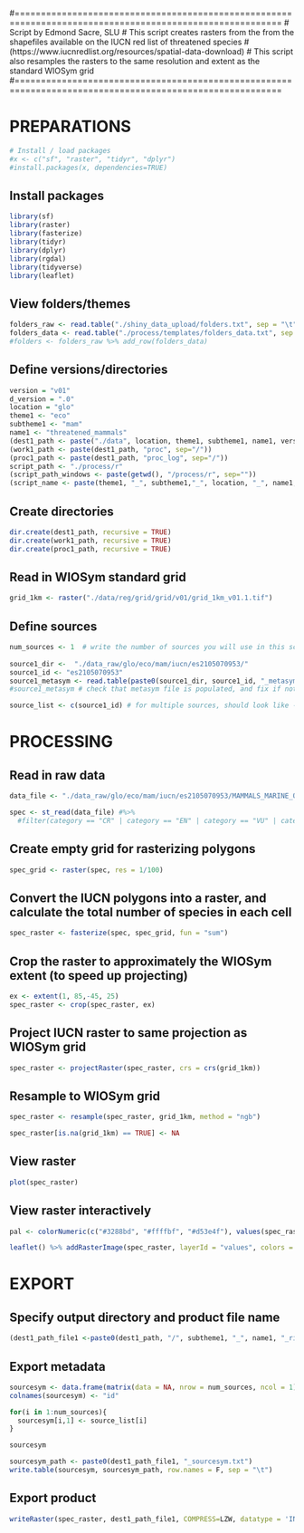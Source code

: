 #=========================================================================================================
# Script by Edmond Sacre, SLU
# This script creates rasters from the from the shapefiles available on the IUCN red list of threatened species
# (https://www.iucnredlist.org/resources/spatial-data-download)
# This script also resamples the rasters to the same resolution and extent as the standard WIOSym grid
#=========================================================================================================

# PREPARATIONS
```r
# Install / load packages
#x <- c("sf", "raster", "tidyr", "dplyr")
#install.packages(x, dependencies=TRUE)
```

## Install packages
```r
library(sf) 
library(raster)
library(fasterize)
library(tidyr)
library(dplyr)
library(rgdal)
library(tidyverse)
library(leaflet)
```

## View folders/themes
```r
folders_raw <- read.table("./shiny_data_upload/folders.txt", sep = "\t", header = TRUE)
folders_data <- read.table("./process/templates/folders_data.txt", sep = "\t", header = TRUE)
#folders <- folders_raw %>% add_row(folders_data)
```

## Define versions/directories
```r
version = "v01"
d_version = ".0"
location = "glo"
theme1 <- "eco"
subtheme1 <- "mam"
name1 <- "threatened_mammals"
(dest1_path <- paste("./data", location, theme1, subtheme1, name1, version, sep="/"))
(work1_path <- paste(dest1_path, "proc", sep="/"))
(proc1_path <- paste(dest1_path, "proc_log", sep="/"))
script_path <- "./process/r"
(script_path_windows <- paste(getwd(), "/process/r", sep=""))
(script_name <- paste(theme1, "_", subtheme1,"_", location, "_", name1,"_s01_",version, ".R", sep=""))
```

## Create directories
```r
dir.create(dest1_path, recursive = TRUE)
dir.create(work1_path, recursive = TRUE)
dir.create(proc1_path, recursive = TRUE)
```

## Read in WIOSym standard grid
```r
grid_1km <- raster("./data/reg/grid/grid/v01/grid_1km_v01.1.tif")
```

## Define sources
```r
num_sources <- 1  # write the number of sources you will use in this script (to be used later for exporting metadata)
  
source1_dir <-  "./data_raw/glo/eco/mam/iucn/es2105070953/"
source1_id <- "es2105070953"
source1_metasym <- read.table(paste0(source1_dir, source1_id, "_metasym.txt"), sep = "\t")
#source1_metasym # check that metasym file is populated, and fix if not - before finalising the processing

source_list <- c(source1_id) # for multiple sources, should look like - c(source1_id, source2_id, source3_id) etc.
```

# PROCESSING
## Read in raw data
```r
data_file <- "./data_raw/glo/eco/mam/iucn/es2105070953/MAMMALS_MARINE_ONLY/MAMMALS_MARINE_ONLY.shp"

spec <- st_read(data_file) #%>%
  #filter(category == "CR" | category == "EN" | category == "VU" | category == "NT") # Red list category
```

## Create empty grid for rasterizing polygons
```r
spec_grid <- raster(spec, res = 1/100)
```

## Convert the IUCN polygons into a raster, and calculate the total number of species in each cell
```r
spec_raster <- fasterize(spec, spec_grid, fun = "sum")
```

## Crop the raster to approximately the WIOSym extent (to speed up projecting)
```r
ex <- extent(1, 85,-45, 25)
spec_raster <- crop(spec_raster, ex)
```

## Project IUCN raster to same projection as WIOSym grid
```r
spec_raster <- projectRaster(spec_raster, crs = crs(grid_1km))
```

## Resample to WIOSym grid
```r
spec_raster <- resample(spec_raster, grid_1km, method = "ngb")

spec_raster[is.na(grid_1km) == TRUE] <- NA
```

## View raster
```r
plot(spec_raster)
```

##  View raster interactively
```r
pal <- colorNumeric(c("#3288bd", "#ffffbf", "#d53e4f"), values(spec_raster), na.color = "transparent")

leaflet() %>% addRasterImage(spec_raster, layerId = "values", colors = pal)
```


# EXPORT
## Specify output directory and product file name
```r
(dest1_path_file1 <-paste0(dest1_path, "/", subtheme1, "_", name1, "_richness_1km", "_", version, d_version, ".tif"))
```

## Export metadata
```r
sourcesym <- data.frame(matrix(data = NA, nrow = num_sources, ncol = 1))
colnames(sourcesym) <- "id"

for(i in 1:num_sources){
  sourcesym[i,1] <- source_list[i]
}

sourcesym
```

```r
sourcesym_path <- paste0(dest1_path_file1, "_sourcesym.txt")
write.table(sourcesym, sourcesym_path, row.names = F, sep = "\t")
```


## Export product
```r
writeRaster(spec_raster, dest1_path_file1, COMPRESS=LZW, datatype = 'INT4S', overwrite=TRUE)
```

